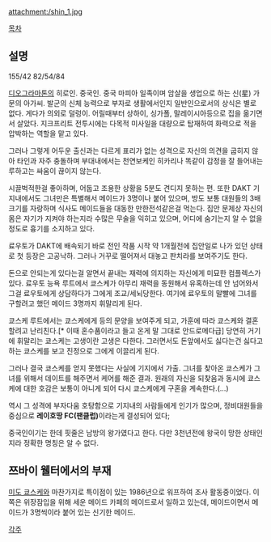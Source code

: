 attachment:/shin_1.jpg

[[목차]]

== 설명 ==
155/42
82/54/84

[[디오그라마톤]]의 히로인. 중국인. 중국 마피아 일족이며 암살을 생업으로 하는 신(星) 가문의 아가씨. 발군의 신체 능력으로 부자로 생활에서인지 일반인으로서의 상식은 별로 없다. 게다가 의외로 덜렁이. 어릴때부터 상하이, 싱가폴, 말레이시아등으로 집을 옮기면서 살았다. 지크프리트 전투시에는 다목적 미사일을 대량으로 탑재하여 화력으로 적을 압박하는 역할을 맡고 있다. 

그러나 그렇게 어두운 출신과는 다르게 표리가 없는 성격으로 자신의 의견을 굽히지 않아 타인과 자주 충돌하며 부대내에서는 천연보케인 히카리나 똑같이 감정을 잘 들어내는 루하고는 싸움이 끊이지 않는다.

시끌벅적한걸 좋아하며, 어둡고 조용한 상황을 5분도 견디지 못하는 편. 또한 DAKT 기지내에서도 그녀만은 특별해서 메이드가 3명이나 붙어 있으며, 방도 보통 대원들의 3배 크기를 자랑하며 식사도 메이드들을 대동한 만한전석같은걸 먹는다. 집안 문제상 자신의 몸은 자기가 지켜야 하는지라 수많은 무술을 익히고 있으며, 어디에 숨기는지 알 수 없을 정도로 흉기를 소지하고 있다.

료우토가 DAKT에 배속되기 바로 전인 작품 시작 약 1개월전에 집안일로 나가 있던 상태로 첫 등장은 고공낙하. 그러나 거꾸로 떨어져서 대놓고 판치라를 보여주기도 한다.

돈으로 안되는게 있다는걸 알면서 끝내는 재력에 의지하는 자신에게 미묘한 컴플렉스가 있다. 료우토 능욕 루트에서 쿄스케가 아무리 재력을 동원해서 유혹하는데 안 넘어와서 그걸 료우토에게 상담하다가 그에게 조교/세뇌당한다. 여기에 료우토의 말빨에 그녀를 구할려고 했던 메이드 3명까지 휘말리게 된다.

쿄스케 루트에서는 쿄스케에게 등의 문양을 보여주게 되고, 가훈에 따라 쿄스케와 결혼할려고 난리친다.[* 이때 혼수품이라고 들고 온게 말 그대로 안드로메다급] 당연히 거기에 휘말리는 쿄스케는 고생이란 고생은 다한다. 그러면서도 돈앞에서도 싫다는건 싫다고 하는 쿄스케를 보고 진정으로 그에게 이끌리게 된다. 

그러나 결국 쿄스케를 얻지 못했다는 사실에 기지에서 가출. 그녀를 찾아온 쿄스케가 그녀를 위해서 데이트를 해주면서 케어를 해준 결과. 원래의 자신을 되찾음과 동시에 쿄스케에 대한 호감은 보통이 아니게 되어 다시 쿄스케에게 구혼을 계속한다.(…)

역시 그 성격에 부자다움 호탕함으로 기지내의 사람들에게 인기가 많으며, 정비대원들을 중심으로 '''레이호땅 FC(팬클럽)'''이라는게 결성되어 있다;

중국인이기는 한데 핏줄은 남방의 왕가였다고 한다. 다만 3천년전에 왕국이 망한 상태인지라 정확한 명칭은 알 수 없다.

== 쯔바이 웰터에서의 부재 ==
[[미도 쿄스케]]와 마찬가지로 특이점이 있는 1986년으로 워프하여 조사 활동중이었다. 이쪽은 위장잠입을 위해 세운 메이드 카페의 메이드로서 일하고 있는데, 메이드이면서 메이드가 3명씩이라 붙어 있는 신기한 메이드.

[[각주]]

